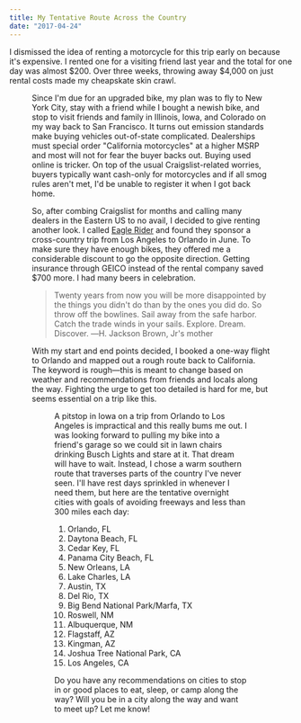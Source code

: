 ```yaml
---
title: My Tentative Route Across the Country
date: "2017-04-24"
---
```


I dismissed the idea of renting a motorcycle for this trip early on because it's expensive. I rented one for a visiting friend last year and the total for one day was almost $200. Over three weeks, throwing away $4,000 on just rental costs made my cheapskate skin crawl.

<Figure
  caption="Indian Scout rental at the Cypress Tree Tunnel in Point Reyes, CA"
  id="scout-tree-tunnel"
/>

Since I'm due for an upgraded bike, my plan was to fly to New York City, stay with a friend while I bought a newish bike, and stop to visit friends and family in Illinois, Iowa, and Colorado on my way back to San Francisco. It turns out emission standards make buying vehicles out-of-state complicated. Dealerships must special order "California motorcycles" at a higher MSRP and most will not for fear the buyer backs out. Buying used online is tricker. On top of the usual Craigslist-related worries, buyers typically want cash-only for motorcycles and if all smog rules aren't met, I'd be unable to register it when I got back home.

So, after combing Craigslist for months and calling many dealers in the Eastern US to no avail, I decided to give renting another look. I called [Eagle Rider](https://www.eaglerider.com/motorcycle-club) and found they sponsor a cross-country trip from Los Angeles to Orlando in June. To make sure they have enough bikes, they offered me a considerable discount to go the opposite direction. Getting insurance through GEICO instead of the rental company saved $700 more. I had many beers in celebration.

> Twenty years from now you will be more disappointed by the things you didn't do than by the ones you did do. So throw off the bowlines. Sail away from the safe harbor. Catch the trade winds in your sails. Explore. Dream. Discover. ―H. Jackson Brown, Jr's mother

With my start and end points decided, I booked a one-way flight to Orlando and mapped out a rough route back to California. The keyword is rough—this is meant to change based on weather and recommendations from friends and locals along the way. Fighting the urge to get too detailed is hard for me, but seems essential on a trip like this.

<Figure caption="3,589 miles. Easy." id="route" />

A pitstop in Iowa on a trip from Orlando to Los Angeles is impractical and this really bums me out. I was looking forward to pulling my bike into a friend's garage so we could sit in lawn chairs drinking Busch Lights and stare at it. That dream will have to wait. Instead, I chose a warm southern route that traverses parts of the country I've never seen. I'll have rest days sprinkled in whenever I need them, but here are the tentative overnight cities with goals of avoiding freeways and less than 300 miles each day:

1. Orlando, FL
1. Daytona Beach, FL
1. Cedar Key, FL
1. Panama City Beach, FL
1. New Orleans, LA
1. Lake Charles, LA
1. Austin, TX
1. Del Rio, TX
1. Big Bend National Park/Marfa, TX
1. Roswell, NM
1. Albuquerque, NM
1. Flagstaff, AZ
1. Kingman, AZ
1. Joshua Tree National Park, CA
1. Los Angeles, CA

Do you have any recommendations on cities to stop in or good places to eat, sleep, or camp along the way? Will you be in a city along the way and want to meet up? Let me know!
